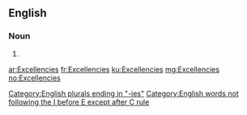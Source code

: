 {{also|excellencies}}
==English==

===Noun===
{{head|en|plural}}

# {{plural of|Excellency|lang=en|nocat=1}}

[[Category:English plurals ending in "-ies"]]
[[Category:English words not following the I before E except after C rule]]

[[ar:Excellencies]]
[[fr:Excellencies]]
[[ku:Excellencies]]
[[mg:Excellencies]]
[[no:Excellencies]]